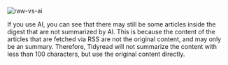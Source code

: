 ![raw-vs-ai](https://tidyread.s3.us-west-2.amazonaws.com/tidyread-raw-content.png)

If you use AI, you can see that there may still be some articles inside the digest that are not summarized by AI. This is because the content of the articles that are fetched via RSS are not the original content, and may only be an summary. Therefore, Tidyread will not summarize the content with less than 100 characters, but use the original content directly.